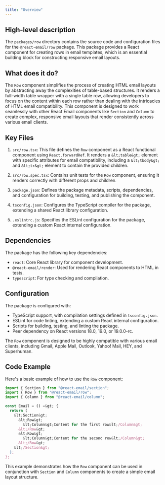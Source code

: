 ```yaml
---
title: "Overview"
---
```


## High-level description
The `packages/row` directory contains the source code and configuration files for the `@react-email/row` package. This package provides a React component for creating rows in email templates, which is an essential building block for constructing responsive email layouts.

## What does it do?
The `Row` component simplifies the process of creating HTML email layouts by abstracting away the complexities of table-based structures. It renders a full-width table wrapper with a single table row, allowing developers to focus on the content within each row rather than dealing with the intricacies of HTML email compatibility. This component is designed to work seamlessly with other React Email components like `Section` and `Column` to create complex, responsive email layouts that render consistently across various email clients.

## Key Files
1. `src/row.tsx`: This file defines the `Row` component as a React functional component using `React.forwardRef`. It renders a `&lt;table&gt;` element with specific attributes for email compatibility, including a `&lt;tbody&gt;` and `&lt;tr&gt;` element to contain the provided children.

2. `src/row.spec.tsx`: Contains unit tests for the `Row` component, ensuring it renders correctly with different props and children.

3. `package.json`: Defines the package metadata, scripts, dependencies, and configuration for building, testing, and publishing the component.

4. `tsconfig.json`: Configures the TypeScript compiler for the package, extending a shared React library configuration.

5. `.eslintrc.js`: Specifies the ESLint configuration for the package, extending a custom React internal configuration.

## Dependencies
The package has the following key dependencies:
- `react`: Core React library for component development.
- `@react-email/render`: Used for rendering React components to HTML in tests.
- `typescript`: For type checking and compilation.

## Configuration
The package is configured with:
- TypeScript support, with compilation settings defined in `tsconfig.json`.
- ESLint for code linting, extending a custom React internal configuration.
- Scripts for building, testing, and linting the package.
- Peer dependency on React versions 18.0, 19.0, or 19.0.0-rc.

The `Row` component is designed to be highly compatible with various email clients, including Gmail, Apple Mail, Outlook, Yahoo! Mail, HEY, and Superhuman.

## Code Example
Here's a basic example of how to use the `Row` component:

```jsx
import { Section } from "@react-email/section";
import { Row } from "@react-email/row";
import { Column } from "@react-email/column";

const Email = () =&gt; {
  return (
    &lt;Section&gt;
      &lt;Row&gt;
        &lt;Column&gt;Content for the first row&lt;/Column&gt;
      &lt;/Row&gt;
      &lt;Row&gt;
        &lt;Column&gt;Content for the second row&lt;/Column&gt;
      &lt;/Row&gt;
    &lt;/Section&gt;
  );
};
```

This example demonstrates how the `Row` component can be used in conjunction with `Section` and `Column` components to create a simple email layout structure.